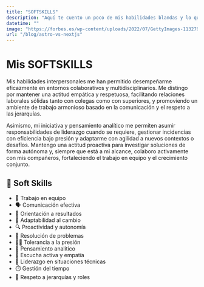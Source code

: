 ```yaml
---
title: "SOFTSKILLS"
description: "Aquí te cuento un poco de mis habilidades blandas y lo que yo puedo ofrecerte."
datetime: ""
image: "https://forbes.es/wp-content/uploads/2022/07/GettyImages-1132795794-1.jpg"
url: "/blog/astro-vs-nextjs"
---
```


# Mis SOFTSKILLS

Mis habilidades interpersonales me han permitido desempeñarme eficazmente en entornos colaborativos y multidisciplinarios. Me distingo por mantener una actitud empática y respetuosa, facilitando relaciones laborales sólidas tanto con colegas como con superiores, y promoviendo un ambiente de trabajo armonioso basado en la comunicación y el respeto a las jerarquías.

Asimismo, mi iniciativa y pensamiento analítico me permiten asumir responsabilidades de liderazgo cuando se requiere, gestionar incidencias con eficiencia bajo presión y adaptarme con agilidad a nuevos contextos o desafíos. Mantengo una actitud proactiva para investigar soluciones de forma autónoma y, siempre que está a mi alcance, colaboro activamente con mis compañeros, fortaleciendo el trabajo en equipo y el crecimiento conjunto.


## 🧠 Soft Skills

- 🤝 Trabajo en equipo
- 🗣️ Comunicación efectiva
- 🎯 Orientación a resultados
- 🔄 Adaptabilidad al cambio
- 🔍 Proactividad y autonomía
- 🧩 Resolución de problemas
- 🧘‍♂️ Tolerancia a la presión
- 🧠 Pensamiento analítico
- 💬 Escucha activa y empatía
- 👥 Liderazgo en situaciones técnicas
- ⏱️ Gestión del tiempo
- 🧭 Respeto a jerarquías y roles
